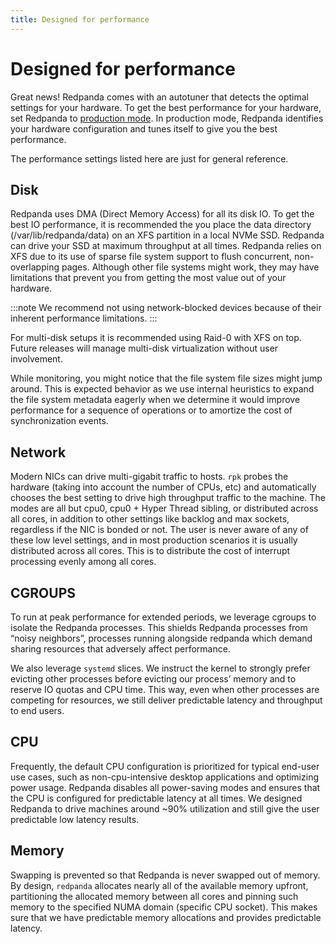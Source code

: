 ```yaml
---
title: Designed for performance
---
```


# Designed for performance

Great news! Redpanda comes with an autotuner that detects the optimal settings for your hardware.
To get the best performance for your hardware, set Redpanda to [production mode](/docs/core/deployment/production-deployment).
In production mode, Redpanda identifies your hardware configuration and tunes itself to give you the best performance.

The performance settings listed here are just for general reference.

<!-- It’s worth mentioning - as you might have noticed by now - you’ll always
interact with redpanda through `rpk`. `rpk` is the Redpanda Keeper, a command-line interface to automate all tasks related to managing, running, and upgrading
redpanda. We also leverage `systemd` to make it even simpler to run and
operate redpanda as a service. This means you’ll also find yourself using
`systemctl` to start and stop `redpanda`, as well as checking its status. You
can also manage, filter, and rotate the logs created by redpanda through
journalctl.

```
rpk --help             # interact with the server and service
journalctl -u redpanda # see logs
``` -->

## Disk

Redpanda uses DMA (Direct Memory Access) for all its disk IO. To get the
best IO performance, it is recommended the you place the data directory
(/var/lib/redpanda/data) on an XFS partition in a local NVMe SSD. Redpanda can
drive your SSD at maximum throughput at all times. Redpanda relies on XFS due
to its use of sparse file system support to flush concurrent, non-overlapping pages.
Although other file systems might work, they may have limitations that prevent
you from getting the most value out of your hardware.

:::note
We recommend not using network-blocked devices because of their inherent performance limitations.
:::

For multi-disk setups it is recommended using Raid-0 with XFS on
top. Future releases will manage multi-disk virtualization without user
involvement.

While monitoring, you might notice that the file system file sizes might jump
around. This is expected behavior as we use internal heuristics to expand the
file system metadata eagerly when we determine it would improve performance for a
sequence of operations or to amortize the cost of synchronization events.

## Network

Modern NICs can drive multi-gigabit traffic to hosts. `rpk` probes the hardware
(taking into account the number of CPUs, etc) and automatically chooses the best
setting to drive high throughput traffic to the machine. The modes are all but
cpu0, cpu0 + Hyper Thread sibling, or distributed across all cores, in addition
to other settings like backlog and max sockets, regardless if the NIC is bonded
or not. The user is never aware of any of these low level settings, and in most
production scenarios it is usually distributed across all cores. This is
to distribute the cost of interrupt processing evenly among all cores.

## CGROUPS

To run at peak performance for extended periods, we leverage cgroups
to isolate the Redpanda processes. This shields Redpanda processes from
“noisy neighbors”, processes running alongside redpanda which demand sharing
resources that adversely affect performance.

We also leverage `systemd` slices. We instruct the kernel to strongly prefer
evicting other processes before evicting our process’ memory and to reserve IO
quotas and CPU time. This way, even when other processes are competing for resources,
we still deliver predictable latency and throughput to end users.

## CPU

Frequently, the default CPU configuration is prioritized for typical end-user
use cases, such as non-cpu-intensive desktop applications and optimizing power
usage. Redpanda disables all power-saving modes and ensures that the CPU is
configured for predictable latency at all times. We designed Redpanda to drive
machines around ~90% utilization and still give the user predictable low latency
results.

## Memory

Swapping is prevented so that Redpanda is never swapped out of memory. By
design, `redpanda` allocates nearly all of the available memory upfront,
partitioning the allocated memory between all cores and pinning such memory
to the specified NUMA domain (specific CPU socket). This makes sure that we have predictable memory allocations and provides predictable latency.

